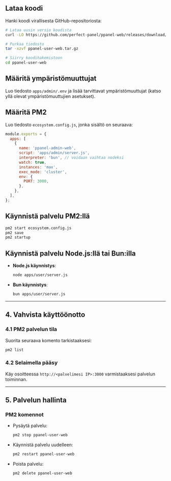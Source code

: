 ## Lataa koodi

Hanki koodi virallisesta GitHub-repositoriosta:

```bash
# Lataa uusin versio koodista
curl -LO https://github.com/perfect-panel/ppanel-web/releases/download/v1.0.0/ppanel-admin-web.tar.gz

# Purkaa tiedosto
tar -xzvf ppanel-user-web.tar.gz

# Siirry koodihakemistoon
cd ppanel-user-web
```

## Määritä ympäristömuuttujat

Luo tiedosto `apps/admin/.env` ja lisää tarvittavat ympäristömuuttujat (katso yllä olevat ympäristömuuttujien asetukset).

## Määritä PM2

Luo tiedosto `ecosystem.config.js`, jonka sisältö on seuraava:

```javascript
module.exports = {
  apps: [
    {
      name: 'ppanel-admin-web',
      script: 'apps/admin/server.js',
      interpreter: 'bun', // voidaan vaihtaa nodeksi
      watch: true,
      instances: 'max',
      exec_mode: 'cluster',
      env: {
        PORT: 3000,
      },
    },
  ],
};
```

## Käynnistä palvelu PM2:llä

```bash
pm2 start ecosystem.config.js
pm2 save
pm2 startup
```

## Käynnistä palvelu Node.js:llä tai Bun:illa

- **Node.js käynnistys**:

  ```bash
  node apps/user/server.js
  ```

- **Bun käynnistys**:

  ```bash
  bun apps/user/server.js
  ```

---

## **4. Vahvista käyttöönotto**

### **4.1 PM2 palvelun tila**

Suorita seuraava komento tarkistaaksesi:

```bash
pm2 list
```

### **4.2 Selaimella pääsy**

Käy osoitteessa `http://<palvelimesi IP>:3000` varmistaaksesi palvelun toiminnan.

---

## **5. Palvelun hallinta**

### **PM2 komennot**

- Pysäytä palvelu:

  ```bash
  pm2 stop ppanel-user-web
  ```

- Käynnistä palvelu uudelleen:

  ```bash
  pm2 restart ppanel-user-web
  ```

- Poista palvelu:

  ```bash
  pm2 delete ppanel-user-web
  ```


<Giscus />
